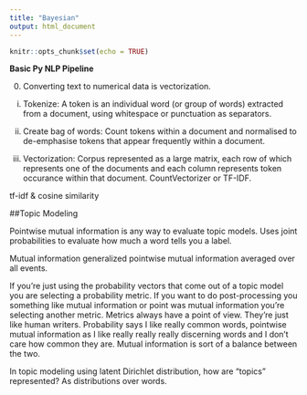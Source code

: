 ```yaml
---
title: "Bayesian"
output: html_document
---
```


```r
knitr::opts_chunk$set(echo = TRUE)
```

**Basic Py NLP Pipeline**

0) Converting text to numerical data is vectorization.

i) Tokenize: A token is an individual word (or group of words) extracted from a document, using whitespace or punctuation as separators.

ii) Create bag of words: Count tokens within a document and normalised to de-emphasise tokens that appear frequently within a document.

iii) Vectorization: Corpus represented as a large matrix, each row of which represents one of the documents and each column represents token occurance 
within that document. CountVectorizer or TF-IDF.

tf-idf & cosine similarity

##Topic Modeling

Pointwise mutual information is any way to evaluate topic models. Uses joint probabilities to evaluate how much a word tells you a label.

Mutual information generalized pointwise mutual information averaged over all events.

If you're just using the probability vectors that come out of a topic model you are selecting a probability metric. If you want to do post-processing you 
something like mutual information or point was mutual information you're selecting another metric. Metrics always have a point of view. They're just like 
human writers. Probability says I like really common words, pointwise mutual information as I like really really really discerning words and I don't care 
how common they are. Mutual information is sort of a balance between the two. 


In topic modeling using latent Dirichlet distribution, how are “topics” represented? As distributions over words. 